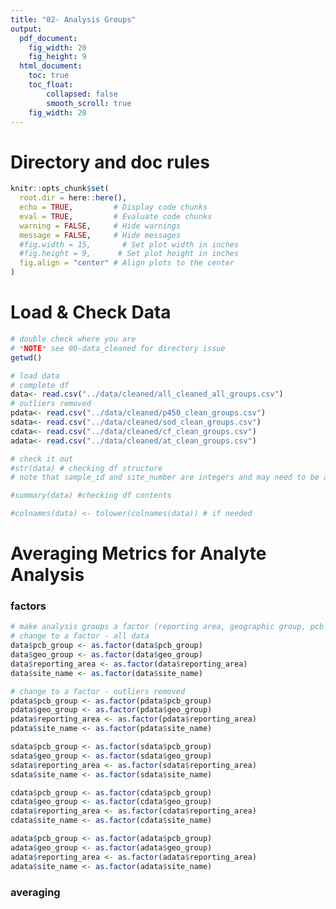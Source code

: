 ```yaml
---
title: "02- Analysis Groups"
output:
  pdf_document: 
    fig_width: 20
    fig_height: 9
  html_document: 
    toc: true
    toc_float:
        collapsed: false
        smooth_scroll: true
    fig_width: 20
---
```


# Directory and doc rules

```r

knitr::opts_chunk$set(
  root.dir = here::here(),
  echo = TRUE,         # Display code chunks
  eval = TRUE,         # Evaluate code chunks
  warning = FALSE,     # Hide warnings
  message = FALSE,     # Hide messages
  #fig.width = 15,       # Set plot width in inches
  #fig.height = 9,      # Set plot height in inches
  fig.align = "center" # Align plots to the center
)

```

# Load & Check Data
```r

# double check where you are
# *NOTE* see 00-data_cleaned for directory issue
getwd()

# load data
# complete df
data<- read.csv("../data/cleaned/all_cleaned_all_groups.csv")
# outliers removed
pdata<- read.csv("../data/cleaned/p450_clean_groups.csv")
sdata<- read.csv("../data/cleaned/sod_clean_groups.csv")
cdata<- read.csv("../data/cleaned/cf_clean_groups.csv")
adata<- read.csv("../data/cleaned/at_clean_groups.csv")

# check it out
#str(data) # checking df structure
# note that sample_id and site_number are integers and may need to be adjusted to characters for analysis

#summary(data) #checking df contents

#colnames(data) <- tolower(colnames(data)) # if needed

```

# Averaging Metrics for Analyte Analysis
### factors
```r
# make analysis groups a factor (reporting area, geographic group, pcb group, site)
# change to a factor - all data
data$pcb_group <- as.factor(data$pcb_group)
data$geo_group <- as.factor(data$geo_group)
data$reporting_area <- as.factor(data$reporting_area)
data$site_name <- as.factor(data$site_name)

# change to a factor - outliers removed
pdata$pcb_group <- as.factor(pdata$pcb_group)
pdata$geo_group <- as.factor(pdata$geo_group)
pdata$reporting_area <- as.factor(pdata$reporting_area)
pdata$site_name <- as.factor(pdata$site_name)

sdata$pcb_group <- as.factor(sdata$pcb_group)
sdata$geo_group <- as.factor(sdata$geo_group)
sdata$reporting_area <- as.factor(sdata$reporting_area)
sdata$site_name <- as.factor(sdata$site_name)

cdata$pcb_group <- as.factor(cdata$pcb_group)
cdata$geo_group <- as.factor(cdata$geo_group)
cdata$reporting_area <- as.factor(cdata$reporting_area)
cdata$site_name <- as.factor(cdata$site_name)

adata$pcb_group <- as.factor(adata$pcb_group)
adata$geo_group <- as.factor(adata$geo_group)
adata$reporting_area <- as.factor(adata$reporting_area)
adata$site_name <- as.factor(adata$site_name)

```

### averaging
